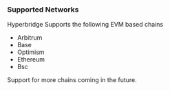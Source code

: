 ### Supported Networks

Hyperbridge Supports the following EVM based chains

* Arbitrum
* Base
* Optimism
* Ethereum
* Bsc

Support for more chains coming in the future.